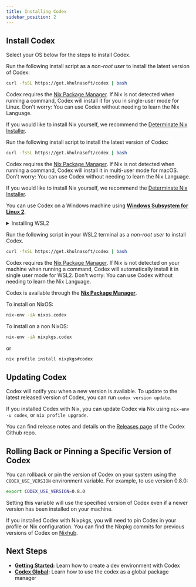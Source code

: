 ```yaml
---
title: Installing Codex
sidebar_position: 2
---
```


## Install Codex

Select your OS below for the steps to install Codex.

<Tabs>
<TabItem value="linux" label="Linux">

Run the following install script as a *non-root user* to install the latest version of Codex:

```bash
curl -fsSL https://get.khulnasoft/codex | bash
```

Codex requires the [Nix Package Manager](https://nixos.org/download.html). If Nix is not detected when running a command, Codex will install it for you in single-user mode for Linux. Don't worry: You can use Codex without needing to learn the Nix Language.

If you would like to install Nix yourself, we recommend the [Determinate Nix Installer](https://determinate.systems/posts/determinate-nix-installer/).

</TabItem>
<TabItem value="macos" label="MacOS">

Run the following install script to install the latest version of Codex:

```bash
curl -fsSL https://get.khulnasoft/codex | bash
```

Codex requires the [Nix Package Manager](https://nixos.org/download.html). If Nix is not detected when running a command, Codex will install it in multi-user mode for macOS. Don't worry: You can use Codex without needing to learn the Nix Language.

If you would like to install Nix yourself, we recommend the [Determinate Nix Installer](https://determinate.systems/posts/determinate-nix-installer).

</TabItem>

<TabItem value="wsl" label="Windows/WSL2">

You can use Codex on a Windows machine using [**Windows Subsystem for Linux 2**](https://learn.microsoft.com/en-us/windows/wsl/install). 

<details>
<summary>Installing WSL2</summary>

To install WSL2 with the default Ubuntu distribution, open Powershell or Windows Command Prompt as an administrator, and run:

```bash
wsl --install
```

If WSL2 is already installed, you can install Ubuntu by running

```bash
wsl --install -d Ubuntu
```
If you are running an older version of Windows, you may need to follow the [manual installation steps](https://learn.microsoft.com/en-us/windows/wsl/install-manual) to enable virtualization and WSL2 on your system. See the [official docs](https://learn.microsoft.com/en-us/windows/wsl/install) for more details

</details>

Run the following script in your WSL2 terminal as a *non-root user* to install Codex.

```bash
curl -fsSL https://get.khulnasoft/codex | bash
```

Codex requires the [Nix Package Manager](https://nixos.org/download/). If Nix is not detected on your machine when running a command, Codex will automatically install it in single user mode for WSL2. Don't worry: You can use Codex without needing to learn the Nix Language.

</TabItem>

<TabItem value="nix" label="NixOS/Nixpkg">

Codex is available through the [**Nix Package Manager**](https://search.nixos.org/packages?channel=unstable&show=codex&from=0&size=50&sort=relevance&type=packages&query=codex). 

To install on NixOS:

```bash
nix-env -iA nixos.codex
```

To install on a non NixOS:

```bash
nix-env -iA nixpkgs.codex
```

or 

```bash
nix profile install nixpkgs#codex
```

</TabItem>
</Tabs>

## Updating Codex

Codex will notify you when a new version is available. To update to the latest released version of Codex, you can run `codex version update`. 

If you installed Codex with Nix, you can update Codex via Nix using `nix-env -u codex`, or `nix profile upgrade`.

You can find release notes and details on the [Releases page](https://github.com/khulnasoft/codex/releases) of the Codex Github repo.

## Rolling Back or Pinning a Specific Version of Codex

You can rollback or pin the version of Codex on your system using the `CODEX_USE_VERSION` environment variable. For example, to use version 0.8.0: 

```bash
export CODEX_USE_VERSION=0.8.0
```

Setting this variable will use the specified version of Codex even if a newer version has been installed on your machine. 

If you installed Codex with Nixpkgs, you will need to pin Codex in your profile or Nix configuration. You can find the Nixpkg commits for previous versions of Codex on [Nixhub](https://www.nixhub.io/packages/codex). 

## Next Steps

* **[Getting Started](quickstart.mdx):** Learn how to create a dev environment with Codex
* **[Codex Global](codex_global.md):** Learn how to use the codex as a global package manager
